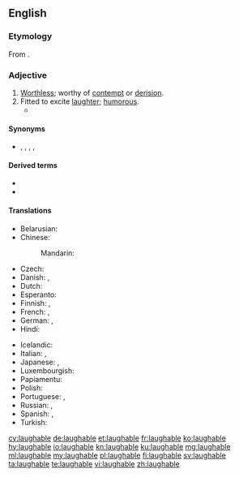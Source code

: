 ==English==

===Etymology===
From {{suffix|laugh|able|lang=en}}.

===Adjective===
{{en-adj}}

# [[worthless|Worthless]]; worthy of [[contempt]] or [[derision]].
# Fitted to excite [[laughter]]; [[humorous]].
#* {{quote-journal
|date=June 3, 2012
|author=Nathan Rabin
|title=TV: Review: THE SIMPSONS (CLASSIC): “Mr. Plow” (season 4, episode 9; originally aired 11/19/1992)
|url=http://www.avclub.com/articles/mr-plow,75560/
|page=
|passage=It would be difficult, for example, to imagine a bigger, more obvious subject for comedy than the '''laughable''' self-delusion of washed-up celebrities, especially if the washed-up celebrity in question is Adam West, a camp icon who can go toe to toe with William Shatner as the king of winking self-parody.}}

====Synonyms====
* {{l|en|droll}}, {{l|en|ludicrous}}, {{l|en|mirthful}}, {{l|en|comical}}, {{l|en|risible}}

====Derived terms====
* {{l|en|laughableness}}
* {{l|en|laughably}}

====Translations====
{{trans-top|fitted to exite laughter}}
* Belarusian: {{t|be|сме́шны|m|sc=Cyrl}}
* Chinese:
*: Mandarin: {{t+|cmn|可笑|tr=kěxiào|sc=Hani}}
* Czech: {{t+|cs|směšný}}
* Danish: {{t|da|latterlig}}, {{t|da|komisk}}
* Dutch: {{t+|nl|belachelijk}}
* Esperanto: {{t|eo|ridinda}}
* Finnish: {{t+|fi|huvittava}}, {{t+|fi|naurattava}}
* French: {{t+|fr|risible}}, {{t+|fr|ridicule}}
* German: {{t+|de|lächerlich}}, {{t|de|lachhaft}}
* Hindi: {{t|hi|हास्यस्पद|tr=hāsyaspad}}
{{trans-mid}}
* Icelandic: {{t+|is|hlægilegur}}
* Italian: {{t+|it|ridicolo}}, {{t|it|risibile}}
* Japanese: {{t+|ja|可笑しい|tr=おかしい, okashii}}, {{t|ja|人笑わせ|tr=ひとわらわせ, hito-warawase}}
* Luxembourgish: {{t|lb|lächerlech}}
* Papiamentu: {{t|pap|ridíkulo}}
* Polish: {{t+|pl|śmieszny}}
* Portuguese: {{t+|pt|ridículo}}, {{t+|pt|risível}}
* Russian: {{t+|ru|смешно́й}}, {{t+|ru|смехотво́рный}}
* Spanish: {{t+|es|risible}}, {{t+|es|ridículo}}
* Turkish: {{t+|tr|gülünç}}
{{trans-bottom}}

[[cy:laughable]]
[[de:laughable]]
[[et:laughable]]
[[fr:laughable]]
[[ko:laughable]]
[[hy:laughable]]
[[io:laughable]]
[[kn:laughable]]
[[ku:laughable]]
[[mg:laughable]]
[[ml:laughable]]
[[my:laughable]]
[[pl:laughable]]
[[fi:laughable]]
[[sv:laughable]]
[[ta:laughable]]
[[te:laughable]]
[[vi:laughable]]
[[zh:laughable]]